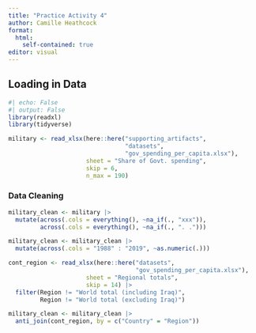 ```yaml
---
title: "Practice Activity 4"
author: Camille Heathcock
format: 
  html:
    self-contained: true
editor: visual
---
```


## Loading in Data

```r
#| echo: False 
#| output: False
library(readxl) 
library(tidyverse)
```

```r
military <- read_xlsx(here::here("supporting_artifacts",
                                 "datasets", 
                                 "gov_spending_per_capita.xlsx"), 
                      sheet = "Share of Govt. spending", 
                      skip = 6, 
                      n_max = 190)
```

### Data Cleaning

```r
military_clean <- military |>  
  mutate(across(.cols = everything(), ~na_if(., "xxx")), 
         across(.cols = everything(), ~na_if(., ". .")))
```

```r
military_clean <- military_clean |> 
  mutate(across(.cols = "1988" : "2019", ~as.numeric(.)))
```

```r
cont_region <- read_xlsx(here::here("datasets",
                                    "gov_spending_per_capita.xlsx"), 
                      sheet = "Regional totals", 
                      skip = 14) |> 
  filter(Region != "World total (including Iraq)", 
         Region != "World total (excluding Iraq)")
```

```r
military_clean <- military_clean |> 
  anti_join(cont_region, by = c("Country" = "Region"))
```
